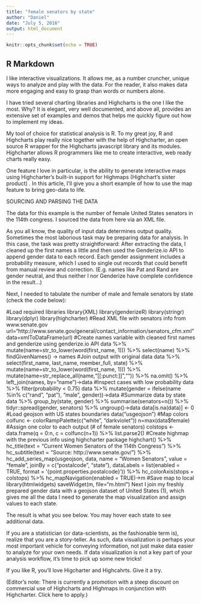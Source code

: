 ```yaml
---
title: "female senators by state"
author: "Daniel"
date: "July 5, 2016"
output: html_document
---
```


```r
knitr::opts_chunk$set(echo = TRUE)
```

## R Markdown

I like interactive visualizations. It allows me, as a number cruncher, unique ways to analyze and play with the data. For the reader, it also makes data more engaging and easy to grasp than words or numbers alone. 

I have tried several charting libraries and Highcharts is the one I like the most. Why? It is elegant, very well documented, and above all, provides an extensive set of examples and demos that helps me quickly figure out how to implement my ideas. 

My tool of choice for statistical analysis is R. To my great joy, R and Highcharts play really nice together with the help of Highcharter, an open source R wrapper for the Highcharts javascript library and its modules. Highcharter allows R programmers like me to create interactive, web ready charts really easy. 

One feature I love in particular, is the ability to generate interactive maps using Highcharter's built-in support for Highmaps (Highchart's sister product) . In this article, I’ll give you a short example of how to use the map feature to bring geo-data to life. 

SOURCING AND PARSING THE DATA

The data for this example is the number of female United States senators in the 114th congress. I sourced the data from here via an XML file. 

As you all know, the quality of input data determines output quality. Sometimes the most laborious task may be preparing data for analysis. In this case, the task was pretty straightforward: After extracting the data, I cleaned up the first names a little and then used the Genderize.io API to append gender data to each record. Each gender assignment includes a probability measure, which I used to single out records that could benefit from manual review and correction. (E.g. names like Pat and Rand are gender neutral, and thus neither I nor Genderize have complete confidence in the result…)

 Next, I needed to tabulate the number of male and female senators by state (check the code below):

#Load required libraries
library(XML)
library(genderizeR)
library(stringr)
library(dplyr)
library(highcharter)
#Read XML file with senators info from www.senate.gov
url="http://www.senate.gov/general/contact_information/senators_cfm.xml"
data=xmlToDataFrame(url)
#Create names variable with cleaned first names and genderize using genderize.io API
data %>% 
  mutate(name=str_to_lower(word(first_name, 1))) %>%
  select(name) %>% 
  findGivenNames() -> names
#Join output with original data
data %>% select(first_name, last_name, member_full, state) %>% 
  mutate(name=str_to_lower(word(first_name, 1))) %>% 
  mutate(name=str_replace_all(name,"[[:punct:]]","")) %>% 
  na.omit() %>% left_join(names, by="name")->data
#Inspect cases with low probability
data %>% filter(probability < 0.75)
data %>% mutate(gender = ifelse(name %in% c("rand", "pat"), "male", gender))->data
#Summarize data by state
data %>% 
  group_by(state, gender) %>% 
  summarise(senators=n()) %>% 
  tidyr::spread(gender, senators) %>% 
  ungroup()->data
data[is.na(data)] <- 0
#Load geojson with US states boundaries
data("usgeojson")
#Map colors
colfunc <- colorRampPalette(c("white", "darkviolet"))
n=max(data$female)
#Assign one color to each output (# of female senators)
colstops <- data.frame(q = 0:n, c = colfunc(n+1)) %>%
  list.parse2()
#Create highmap with the previous info using highcharter package
highchart() %>%
  hc_title(text = "Current Women Senators of the 114th Congress") %>%
  hc_subtitle(text = "Source: http://www.senate.gov/") %>%
  hc_add_series_map(usgeojson, data, name = "Women Senators",
                    value = "female", joinBy = c("postalcode", "state"),
                    dataLabels = list(enabled = TRUE,
                                      format = '{point.properties.postalcode}')) %>%
  hc_colorAxis(stops = colstops) %>%
  hc_mapNavigation(enabled = TRUE)->m
#Save map to local
library(htmlwidgets)
saveWidget(m, file="m.html")
Next I join my freshly prepared gender data with a geojson dataset of United States (1), which gives me all the data I need to generate the map visualization and assign values to each state.

The result is what you see below. You may hover each state to see additional data.




If you are a statistician (or data-scientists, as the fashionable term is), realize that you are a story-teller. As such, data visualization is perhaps your most important vehicle for conveying information, not just make data easier to analyze for your own needs. If data visualization is not a key part of your analysis workflow, it’s time to pick up some new tricks! 

If you like R, you’ll love Higcharter and Highcahrts. Give it a try.

(Editor's note: There is currently a promotion with a steep discount on commercial use of Highcharts and Highmaps in conjunction with Highcharter. Click here to apply.)
